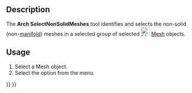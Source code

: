 <languages/>
<translate>

<!--T:7-->
{{Docnav
|[[Arch_MeshToShape|MeshToShape]]
|[[Arch_RemoveShape|RemoveShape]]
|[[BIM_Workbench|BIM]]
|IconL=Arch_MeshToShape.svg
|IconR=Arch_RemoveShape.svg
|IconC=Workbench_BIM.svg
}}

<!--T:11-->
{{VeryImportantMessage|THIS COMMAND IS PART OF THE INTEGRATED [[BIM_Workbench|BIM WORKBENCH]] IN V1.0<br>
This page has been updated for that version.}}

<!--T:1-->
{{GuiCommand
|Name=Arch SelectNonSolidMeshes
|MenuLocation=Utils → Select non-manifold meshes
|Workbenches=[[BIM_Workbench|BIM]]
|SeeAlso=[[Arch_SplitMesh|Arch SplitMesh]], [[Arch_MeshToShape|Arch MeshToShape]]
}}

==Description== <!--T:2-->

<!--T:3-->
The '''Arch SelectNonSolidMeshes''' tool identifies and selects the non-solid (non-[https://en.wikipedia.org/wiki/Manifold manifold]) meshes in a selected group of selected [[Image:Workbench_Mesh.svg|24px|Mesh Workbench]] [[Mesh_Workbench|Mesh]] objects.

==Usage== <!--T:4-->

<!--T:5-->
# Select a Mesh object.
# Select the {{MenuCommand|Utils → [[Image:Arch_SelectNonSolidMeshes.svg|16px]] Select non-manifold meshes}} option from the menu.


<!--T:8-->
{{Docnav
|[[Arch_MeshToShape|MeshToShape]]
|[[Arch_RemoveShape|RemoveShape]]
|[[BIM_Workbench|BIM]]
|IconL=Arch_MeshToShape.svg
|IconR=Arch_RemoveShape.svg
|IconC=Workbench_BIM.svg
}}

</translate>
{{BIM_Tools_navi{{#translation:}}}}
{{Userdocnavi{{#translation:}}}}